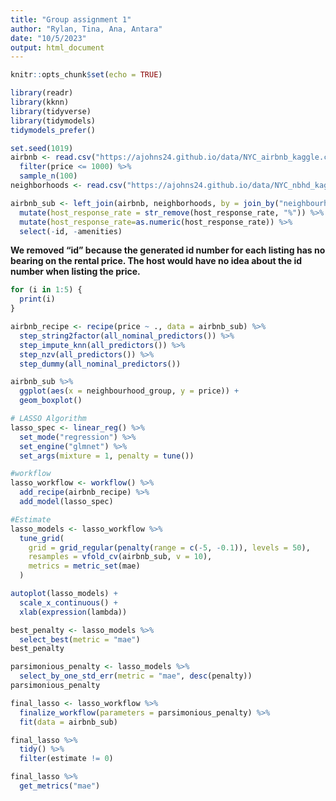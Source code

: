 ```yaml
---
title: "Group assignment 1"
author: "Rylan, Tina, Ana, Antara"
date: "10/5/2023"
output: html_document
---
```


```r
knitr::opts_chunk$set(echo = TRUE)
```

```r
library(readr)
library(kknn)
library(tidyverse)
library(tidymodels)
tidymodels_prefer()
```


```r
set.seed(1019)
airbnb <- read.csv("https://ajohns24.github.io/data/NYC_airbnb_kaggle.csv") %>% 
  filter(price <= 1000) %>% 
  sample_n(100)
neighborhoods <- read.csv("https://ajohns24.github.io/data/NYC_nbhd_kaggle.csv")
```

```r
airbnb_sub <- left_join(airbnb, neighborhoods, by = join_by("neighbourhood_cleansed" == "neighbourhood")) %>% 
  mutate(host_response_rate = str_remove(host_response_rate, "%")) %>% 
  mutate(host_response_rate=as.numeric(host_response_rate)) %>% 
  select(-id, -amenities)
```
**We removed "id" because the generated id number for each listing has no bearing on the rental price. The host would have no idea about the id number when listing the price.**


```r
for (i in 1:5) {
  print(i)
}
```


```r
airbnb_recipe <- recipe(price ~ ., data = airbnb_sub) %>% 
  step_string2factor(all_nominal_predictors()) %>% 
  step_impute_knn(all_predictors()) %>% 
  step_nzv(all_predictors()) %>%
  step_dummy(all_nominal_predictors())
```

```r
airbnb_sub %>% 
  ggplot(aes(x = neighbourhood_group, y = price)) +
  geom_boxplot()
```

```r
# LASSO Algorithm
lasso_spec <- linear_reg() %>%             
  set_mode("regression") %>% 
  set_engine("glmnet") %>%                 
  set_args(mixture = 1, penalty = tune())

#workflow
lasso_workflow <- workflow() %>% 
  add_recipe(airbnb_recipe) %>% 
  add_model(lasso_spec)

#Estimate
lasso_models <- lasso_workflow %>% 
  tune_grid(
    grid = grid_regular(penalty(range = c(-5, -0.1)), levels = 50),  
    resamples = vfold_cv(airbnb_sub, v = 10),   
    metrics = metric_set(mae)
  )
```

```r
autoplot(lasso_models) + 
  scale_x_continuous() + 
  xlab(expression(lambda))

best_penalty <- lasso_models %>% 
  select_best(metric = "mae")
best_penalty

parsimonious_penalty <- lasso_models %>% 
  select_by_one_std_err(metric = "mae", desc(penalty))
parsimonious_penalty
```

```r
final_lasso <- lasso_workflow %>% 
  finalize_workflow(parameters = parsimonious_penalty) %>% 
  fit(data = airbnb_sub)

final_lasso %>% 
  tidy() %>% 
  filter(estimate != 0)
```

```r
final_lasso %>% 
  get_metrics("mae")
```

